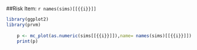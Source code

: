 
##Risk Item: `r names(sims)[[{{i}}]]`

```{r echo=FALSE}
library(ggplot2)
library(prvm)
    
    p <- mc_plot(as.numeric(sims[[{{i}}]]),name= names(sims)[[{{i}}]])
    print(p)
```
